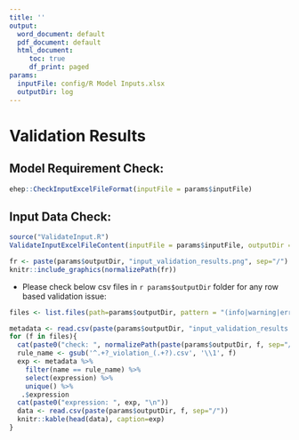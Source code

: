 ```yaml
---
title: ''
output:
  word_document: default
  pdf_document: default
  html_document:
     toc: true
     df_print: paged
params:
  inputFile: config/R Model Inputs.xlsx
  outputDir: log
---
```


# Validation Results

## Model Requirement Check:

```r
ehep::CheckInputExcelFileFormat(inputFile = params$inputFile)
```

## Input Data Check:

```r
source("ValidateInput.R")
ValidateInputExcelFileContent(inputFile = params$inputFile, outputDir = params$outputDir)
```

```r
fr <- paste(params$outputDir, "input_validation_results.png", sep="/")
knitr::include_graphics(normalizePath(fr))

```

-   Please check below csv files in `r params$outputDir` folder for any row based validation issue:

```r
files <- list.files(path=params$outputDir, pattern = "(info|warning|error).*.csv")

metadata <- read.csv(paste(params$outputDir, "input_validation_results.csv", sep="/"))
for (f in files){
  cat(paste0("check: ", normalizePath(paste(params$outputDir, f, sep="/")), "\n"))
  rule_name <- gsub('^.+?_violation_(.+?).csv', '\\1', f)
  exp <- metadata %>%
    filter(name == rule_name) %>%
    select(expression) %>%
    unique() %>% 
   .$expression
  cat(paste0("expression: ", exp, "\n"))
  data <- read.csv(paste(params$outputDir, f, sep="/"))
  knitr::kable(head(data), caption=exp)
}
```
